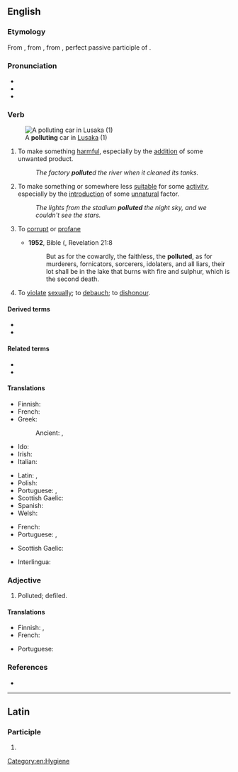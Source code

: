 ==English==

===Etymology===
From {{inh|en|enm|polluten|}}, from {{der|en|la|pollūtum|}}, from {{m|la|pollūtus||no longer virgin", "unchaste}}, perfect passive participle of {{m|la|polluō||soil", "defile", "dishonor}}.

===Pronunciation===
* {{IPA|en|/pəˈluːt/|/pəˈljuːt/}}
* {{audio|en|en-us-pollute.ogg|Audio (US)}}
* {{rhymes|en|uːt}}

===Verb===
{{en-verb|pollut}}
[[File:Car Smoke.jpg|thumb|upright|A '''polluting''' car in [[Lusaka]] (1)]]
# {{lb|en|transitive}} To make something [[harmful]], especially by the [[addition]] of some unwanted product.
#: ''The factory '''pollute'''d the river when it cleaned its tanks.''
# {{lb|en|transitive}} To make something or somewhere less [[suitable]] for some [[activity]], especially by the [[introduction]] of some [[unnatural]] factor.
#: ''The lights from the stadium '''polluted''' the night sky, and we couldn't see the stars.''
# {{lb|en|dated}} To [[corrupt]] or [[profane]]
#* '''1952''', Bible ({{w|Revised Standard Version}}, Revelation 21:8
#*: But as for the cowardly, the faithless, the '''polluted''', as for murderers, fornicators, sorcerers, idolaters, and all liars, their lot shall be in the lake that burns with fire and sulphur, which is the second death.
# To [[violate]] [[sexually]]; to [[debauch]]; to [[dishonour]].

====Derived terms====
* {{l|en|polluter}}
* {{l|en|self-pollute}}

====Related terms====
* {{l|en|pollutant}}
* {{l|en|pollution}}

====Translations====
{{trans-top|to make something harmful}}
* Finnish: {{t+|fi|saastuttaa}}
* French: {{t+|fr|polluer}}
* Greek:
*: Ancient: {{t|grc|μιαίνω}}, {{t|grc|μολύνω}}
* Ido: {{t+|io|polutar}}
* Irish: {{t|ga|éilligh}}
* Italian: {{t+|it|inquinare}}
{{trans-mid}}
* Latin: {{t|la|inquinō}}, {{t|la|polluo}}
* Polish: {{t|pl|skazić}}
* Portuguese: {{t+|pt|contaminar}}, {{t+|pt|poluir}}
* Scottish Gaelic: {{t|gd|truaill}}
* Spanish: {{t+|es|contaminar}}
* Welsh: {{t+|cy|llygru}}
{{trans-bottom}}

{{trans-top|to make something or somewhere less suitable}}
* French: {{t+|fr|polluer}}
* Portuguese: {{t+|pt|poluir}}, {{t+|pt|sujar}}
{{trans-mid}}
* Scottish Gaelic: {{t|gd|truaill}}
{{trans-bottom}}

{{checktrans-top}}
* Interlingua: {{t-check|ia|polluer}}
{{trans-mid}}
{{trans-bottom}}

===Adjective===
{{en-adj}}

# {{lb|en|rare}} Polluted; defiled.

====Translations====
{{trans-top|polluted}}
* Finnish: {{t+|fi|saastunut}}, {{t+|fi|pilaantunut}}
* French: {{t+|fr|pollué}}
{{trans-mid}}
* Portuguese: {{t|pt|poluído}}
{{trans-bottom}}

===References===
* {{R:Webster 1913}}

[[Category:en:Hygiene]]

----

==Latin==

===Participle===
{{la-part-form|pollūte}}

# {{inflection of|la|pollūtus||voc|m|s}}